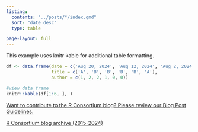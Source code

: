 ```yaml
---
listing:
  contents: "../posts/*/index.qmd"
  sort: "date desc"
  type: table

page-layout: full
---
```


This example uses knitr kable for additional table formatting.

```r
df <- data.frame(date = c('Aug 20, 2024', 'Aug 12, 2024', 'Aug 2, 2024', 'Aug 1, 2024', 'Eric', 'Frank'),
                 title = c('A', 'B', 'B', 'B', 'B', 'A'),
                 author = c(1, 2, 2, 1, 0, 0))

#view data frame
knitr::kable(df[1:6, ], )
```

[Want to contribute to the R Consortium blog? Please review our Blog Post Guidelines.](guidelines.qmd)


[R Consortium blog archive (2015-2024)](https://www.r-consortium.org/news/blog)

